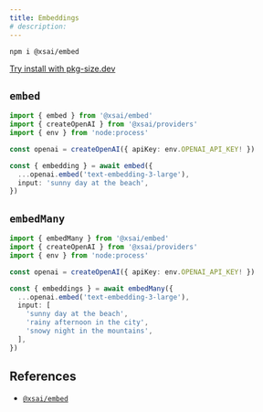 ```yaml
---
title: Embeddings
# description: 
---
```


```package-install
npm i @xsai/embed
```

[Try install with pkg-size.dev](https://pkg-size.dev/@xsai/embed)

## `embed`

```ts twoslash
import { embed } from '@xsai/embed'
import { createOpenAI } from '@xsai/providers'
import { env } from 'node:process'

const openai = createOpenAI({ apiKey: env.OPENAI_API_KEY! })

const { embedding } = await embed({
  ...openai.embed('text-embedding-3-large'),
  input: 'sunny day at the beach',
})
```

## `embedMany`

```ts twoslash
import { embedMany } from '@xsai/embed'
import { createOpenAI } from '@xsai/providers'
import { env } from 'node:process'

const openai = createOpenAI({ apiKey: env.OPENAI_API_KEY! })

const { embeddings } = await embedMany({
  ...openai.embed('text-embedding-3-large'),
  input: [
    'sunny day at the beach',
    'rainy afternoon in the city',
    'snowy night in the mountains',
  ],
})
```

## References

- [`@xsai/embed`](../references/embed)
